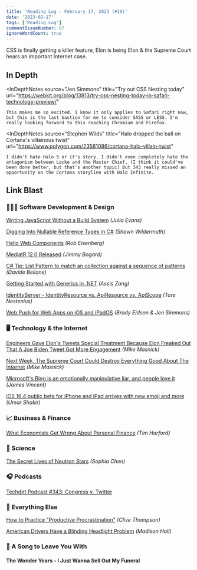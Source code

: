 ```yaml
---
title: 'Reading Log - February 17, 2023 (#19)'
date: '2023-02-17'
tags: ['Reading Log']
commentIssueNumber: 87
ignoreWordCount: true
---
```


CSS is finally getting a killer feature, Elon is being Elon & the Supreme Court hears an important Internet case.

## In Depth

<InDepthNotes
    source="Jen Simmons"
    title="Try out CSS Nesting today"
    url="https://webkit.org/blog/13813/try-css-nesting-today-in-safari-technology-preview/"
>
    This makes me so excited. I know it only applies to Safari right now, but this is the last bastion for me to consider SASS or LESS. I'm really looking forward to this reaching Chromium and Firefox.
</InDepthNotes>

<InDepthNotes
    source="Stephen Wilds"
    title="Halo dropped the ball on Cortana's villainous twist"
    url="https://www.polygon.com/23561086/cortana-halo-villain-twist"
>
    I didn't hate Halo 5 or it's story. I didn't even completely hate the antagonism between Locke and the Master Chief. (I think it could've been done better, but that's another topic) But 343 really missed an opportunity on the Cortana storyline with Halo Infinite.
</InDepthNotes>

## Link Blast

### 👨🏼‍💻 Software Development & Design

[Writing JavaScript Without a Build System](https://jvns.ca/blog/2023/02/16/writing-javascript-without-a-build-system/) *(Julia Evans)*

[Digging Into Nullable Reference Types in C#](https://wildermuth.com/2023/02/13/nullable-reference-types-in-csharp/) *(Shawn Wildermuth)*

[Hello Web Components](https://eisenbergeffect.medium.com/hello-web-components-795ed1bd108e) *(Rob Eisenberg)*

[MediatR 12.0 Released](https://jimmybogard.com/mediatr-12-0-released/) *(Jimmy Bogard)*

[C# Tip: List Pattern to match an collection against a sequence of patterns](https://www.code4it.dev/csharptips/list-pattern) *(Davide Bellone)*

[Getting Started with Generics in .NET](https://www.telerik.com/blogs/getting-started-generics-dotnet) *(Assis Zang)*

[IdentityServer - IdentityResource vs. ApiResource vs. ApiScope](https://nestenius.se/2023/02/02/identityserver-identityresource-vs-apiresource-vs-apiscope/) *(Tore Nestenius)*

[Web Push for Web Apps on iOS and iPadOS](https://webkit.org/blog/13878/web-push-for-web-apps-on-ios-and-ipados/) *(Brady Eidson & Jen Simmons)*

### 🖥 Technology & the Internet

[Engineers Gave Elon's Tweets Special Treatment Because Elon Freaked Out That A Joe Biden Tweet Got More Engagement](https://www.techdirt.com/2023/02/15/engineers-gave-elons-tweets-special-treatment-because-elon-freaked-out-that-a-joe-biden-tweet-got-more-engagement/) *(Mike Masnick)*

[Next Week, The Supreme Court Could Destroy Everything Good About The Internet](https://www.techdirt.com/2023/02/17/next-week-the-supreme-court-could-destroy-everything-good-about-the-internet/) *(Mike Masnick)*

[Microsoft's Bing is an emotionally manipulative liar, and people love it](https://www.theverge.com/2023/2/15/23599072/microsoft-ai-bing-personality-conversations-spy-employees-webcams) *(James Vincent)*

[iOS 16.4 public beta for iPhone and iPad arrives with new emoji and more](https://www.theverge.com/2023/2/17/23604664/apple-iphone-ios-16-4-ipad-public-beta-test-update) *(Umar Shakir)*

### 📈 Business & Finance

[What Economists Get Wrong About Personal Finance](https://timharford.com/2023/02/what-economists-get-wrong-about-personal-finance/) *(Tim Harford)*

### 🔬 Science

[The Secret Lives of Neutron Stars](https://arstechnica.com/science/2023/02/the-secret-lives-of-neutron-stars/) *(Sophia Chen)*

### 🎧 Podcasts

[Techdirt Podcast #343: Congress v. Twitter](https://www.techdirt.com/2023/02/14/techdirt-podcast-episode-343-congress-v-twitter/)

### 🎒 Everything Else

[How to Practice "Productive Procrastination"](https://clivethompson.medium.com/how-to-practice-productive-procrastination-e2522247bd07) *(Clive Thompson)*

[American Drivers Have a Blinding Headlight Problem](https://www.businessinsider.com/american-drivers-have-a-blinding-headlight-problem-2023-2) *(Madison Hall)*

### 🎵 A Song to Leave You With

#### The Wonder Years - I Just Wanna Sell Out My Funeral

<YouTubeEmbed
    id="rwrsrsauHfI"
    title="The Wonder Years - I Just Wanna Sell Out My Funeral"
/>